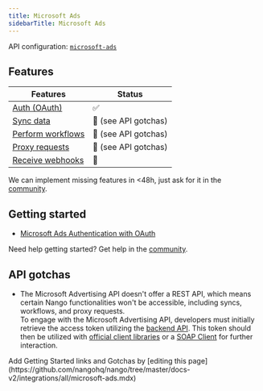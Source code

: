 ```yaml
---
title: Microsoft Ads
sidebarTitle: Microsoft Ads
---
```


API configuration: [`microsoft-ads`](https://nango.dev/providers.yaml)

## Features

| Features | Status |
| - | - |
| [Auth (OAuth)](/guides/getting-started/authorize-an-api-from-your-app) | ✅ |
| [Sync data](/guides/getting-started/read-from-an-api) | 🚫 (see API gotchas) |
| [Perform workflows](/guides/getting-started/write-to-an-api) | 🚫 (see API gotchas) |
| [Proxy requests](/guides/proxy-requests-to-an-api) | 🚫 (see API gotchas) |
| [Receive webhooks](/guides/receive-webhooks-from-an-api) | 🚫 |

<Tip>We can implement missing features in &lt;48h, just ask for it in the [community](https://nango.dev/slack).</Tip>

## Getting started

-   [Microsoft Ads Authentication with OAuth](https://learn.microsoft.com/en-us/advertising/guides/authentication-oauth?view=bingads-13)

<Tip>Need help getting started? Get help in the [community](https://nango.dev/slack).</Tip>

## API gotchas

-   The Microsoft Advertising API doesn't offer a REST API, which means certain Nango functionalities won't be accessible, including syncs, workflows, and proxy requests.  
    To engage with the Microsoft Advertising API, developers must initially retrieve the access token utilizing the [backend API](https://docs.nango.dev/reference/api/connection/get). This token should then be utilized with [official client libraries](https://learn.microsoft.com/en-us/advertising/guides/client-libraries?view=bingads-13) or a [SOAP Client](https://learn.microsoft.com/en-us/advertising/guides/authentication-oauth-quick-start?view=bingads-13) for further interaction.

<Note>
    Add Getting Started links and Gotchas by [editing this page](https://github.com/nangohq/nango/tree/master/docs-v2/integrations/all/microsoft-ads.mdx)
</Note>

